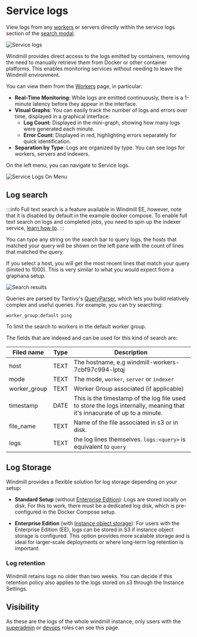 # Service logs

View logs from any [workers](../9_worker_groups/index.mdx) or servers directly within the service logs section of the [search modal](../35_search_bar/index.mdx).

![Service logs](./service_logs.png "Service logs")


Windmill provides direct access to the logs emitted by containers, removing the need to manually retrieve them from Docker or other container platforms. This enables monitoring services without needing to leave the Windmill environment.

You can view them from the [Workers](../9_worker_groups/index.mdx) page, in particular:

- **Real-Time Monitoring**: While logs are emitted continuously, there is a 1-minute latency before they appear in the interface.
- **Visual Graphs**: You can easily track the number of logs and errors over time, displayed in a graphical interface:
  - **Log Count**: Displayed in the mini-graph, showing how many logs were generated each minute.
  - **Error Count**: Displayed in red, highlighting errors separately for quick identification.
- **Separation by Type**: Logs are organized by type. You can see logs for workers, servers and indexers.


On the left menu, you can navigate to Service logs.

![Service Logs On Menu](./service_logs_menu.png)

## Log search

:::info
Full text search is a feature available in Windmill EE, however, note that it is disabled by default in the example docker compose. To enable full text search on logs and completed jobs, you need to spin up the indexer service, [learn how to](../../misc/18_full_text_search/index.mdx).
:::

You can type any string on the search bar to query logs, the hosts that matched your query will be shown on the left pane with the count of lines that matched the query.

If you select a host, you will get the most recent lines that match your query (limited to 1000). This is very similar to what you would expect from a graphana setup.

![Search results](./service_log_search_results.png)


Queries are parsed by Tantivy's [QueryParser](https://docs.rs/tantivy/latest/tantivy/query/struct.QueryParser.html), which lets you build relatively complex and useful queries. For example, you can try searching:

```
worker_group:default ping
```
To limit the search to workers in the default worker group.

The fields that are indexed and can be used for this kind of search are:

| Filed name  | Type | Description |
| ----------- | ---- | ----------- |
|host         | TEXT | The hostname, e.g windmill-workers-7cbf97c994-lptqj |
|mode         | TEXT | The mode, `worker`, `server` or `indexer` |
|worker_group | TEXT | Worker Group associated (if applicable) |
|timestamp    | DATE | This is the timestamp of the log file used to store the logs internally, meaning that it's innacurate of up to a minute. |
|file_name    | TEXT | Name of the file associated in s3 or in disk. |
|logs         | TEXT | the log lines themselves. `logs:<query>` is equivalent to `query` |


## Log Storage

Windmill provides a flexible solution for log storage depending on your setup:

- **Standard Setup** (without [Enterprise Edition](/pricing)):
  Logs are stored locally on disk. For this to work, there must be a dedicated log disk, which is pre-configured in the Docker Compose setup.
  
- **Enterprise Edition** (with [Instance object storage](../38_object_storage_in_windmill/index.mdx#instance-object-storage)):
  For users with the Enterprise Edition (EE), logs can be stored in S3 if instance object storage is configured. This option provides more scalable storage and is ideal for larger-scale deployments or where long-term log retention is important.

### Log retention

Windmill retains logs no older than two weeks. You can decide if this retention policy also applies to the logs stored on s3 through the Instance Settings.

## Visibility

As these are the logs of the whole windmill instance, only users with the [superadmin](../16_roles_and_permissions/index.mdx#superadmin) or [devops](../16_roles_and_permissions/index.mdx#devops) roles can see this page.
